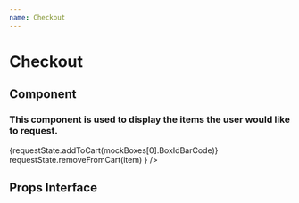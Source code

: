 ```yaml
---
name: Checkout
---
```


# Checkout

## Component

### This component is used to display the items the user would like to request.

<Playground>
    {requestState.addToCart(mockBoxes[0].BoxIdBarCode)}
    <Checkout
        classNames={"ms-Grid-col ms-sm3"}
        initializeRequestForm={
            requestStore.initializeRequestForm
        }
        cart={requestState.cart}
        dialogMessage={requestState.dialogMessage}
        removeFromCart={item =>
            requestState.removeFromCart(item)
        }
    />
</Playground>

## Props Interface

<PropsTable of={Checkout} /> 